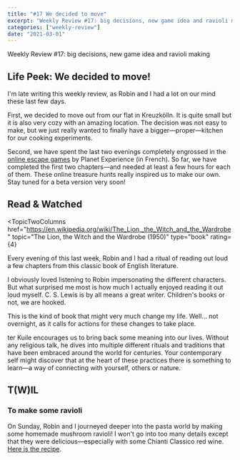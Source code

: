 ---
title: "#17 We decided to move"
excerpt: "Weekly Review #17: big decisions, new game idea and ravioli making"
categories: ["weekly-review"]
date: "2021-03-01"
---

<Flex>
  <Column double>
    <FeaturedImage
      artistHref="https://dribbble.com/shots/10971116-Sketchbook-07"
      imageSrc="https://cdn.dribbble.com/users/4372978/screenshots/10971116/media/3af060560b1ce21bc08acc18bbf37eec.jpg"
      imageAlt="Sketchbook_07 by Vladimir Ionov"
      artistName="Vladimir Ionov"
    />
  </Column>
  <Column>
    <p>Weekly Review #17: big decisions, new game idea and ravioli making</p>
  </Column>
</Flex>

## Life Peek: We decided to move!

I'm late writing this weekly review, as Robin and I had a lot on our mind these last few days.

First, we decided to move out from our flat in Kreuzkölln. It is quite small but it is also very cozy with an amazing location. The decision was not easy to make, but we just really wanted to finally have a bigger—proper—kitchen for our cooking experiments.

Second, we have spent the last two evenings completely engrossed in the [online escape games](https://www.escape-game-en-ligne.planetexperiences.fr/) by Planet Experience (in French). So far, we have completed the first two chapters—and needed at least a few hours for each of them. These online treasure hunts really inspired us to make our own. Stay tuned for a beta version very soon!

## Read & Watched

<TopicTwoColumns
  href="https://en.wikipedia.org/wiki/The_Lion,_the_Witch_and_the_Wardrobe"
  topic="The Lion, the Witch and the Wardrobe (1950)"
  type="book"
  rating={4}
>
  <p>
    Every evening of this last week, Robin and I had a ritual of reading out
    loud a few chapters from this classic book of English literature.
  </p>
  <p>
    I obviously loved listening to Robin impersonating the different characters.
    But what surprised me most is how much I actually enjoyed reading it out
    loud myself. C. S. Lewis is by all means a great writer. Children's books or
    not, we are hooked.
  </p>
</TopicTwoColumns>
<TopicTwoColumns
  href="https://openlibrary.org/books/OL28090802M/Power_of_Ritual"
  topic="Power of Ritual (2020)"
  type="book"
  rating={5}
>
  <p>
    This is the kind of book that might very much change my life. Well... not
    overnight, as it calls for actions for these changes to take place.
  </p>
  <p>
    ter Kuile encourages us to bring back some meaning into our lives. Without
    any religious talk, he dives into multiple different rituals and traditions
    that have been embraced around the world for centuries. Your contemporary
    self might discover that at the heart of these practices there is something
    to learn—a way of connecting with yourself, others or nature.
  </p>
</TopicTwoColumns>

## T(W)IL

### To make some ravioli

On Sunday, Robin and I journeyed deeper into the pasta world by making some homemade mushroom ravioli! I won't go into too many details except that they were delicious—especially with some Chianti Classico red wine. [Here is the recipe](/recipe-book/mushroom-ravioli).
